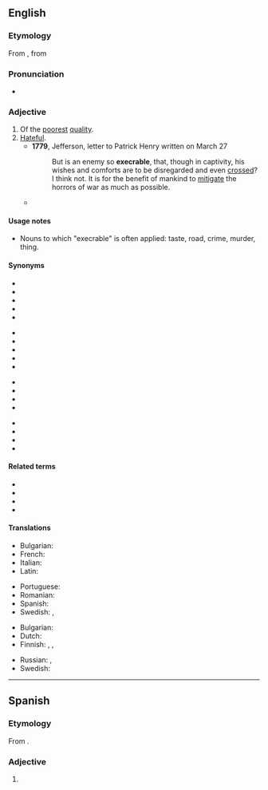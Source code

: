 {{also|exécrable}}
==English==

===Etymology===
From {{etyl|fro|en}} {{m|fro|execrable}}, from {{etyl|la|en}} {{m|la|execrabilis}}

===Pronunciation===
* {{a|US}} {{IPA|/ˈɛksɪkɹəbl/|/ˈɛksəkɹəbl/|lang=en}}
*: {{audio|Execrable-pronunciation-us.ogg|Audio (US)|lang=en}}

===Adjective===
{{en-adj}}

# Of the [[poor]]est [[quality]].
# [[hateful|Hateful]].
#* '''1779''', Jefferson, letter to Patrick Henry written on March 27
#*: But is an enemy so '''execrable''', that, though in captivity, his wishes and comforts are to be disregarded and even [[cross]]ed? I think not. It is for the benefit of mankind to [[mitigate]] the horrors of war as much as possible.
#* {{quote-book
|date=2001-06-01
|title=Guts: A Comedy of Manners
|first=David
|last=Langford
|authorlink=David Langford
|coauthors=Grant, John
|publisher=Wildside Press
|isbn=9781587154485
|page=72
|pageurl=http://books.google.com/books?id=XloXRhUhamIC&pg=PA72&dq=execrable
|passage=The [[arcanely]] [[evil]] words of that [[despicable]], [[loathsome]], [[suppressed]], [[vile]], [[pululating]], [[odious]], [[nictating]], [[repellent]], [[repugnant]], [[noxious]], [[abhorrent]], [[abominable]], [[tory]], '''execrable''', [[nauseous]] work, ''Ye Boke of Guts'', moved as if on a [[conveyor belt]] before his eyes.
}}

====Usage notes====
* Nouns to which "execrable" is often applied: taste, road, crime, murder, thing.

====Synonyms====
{{top4}}
* {{l|en|abhorrent}}
* {{l|en|abominable}}
* {{l|en|atrocious}}
* {{l|en|deplorable}}
* {{l|en|despicable}}
{{mid4}}
* {{l|en|detestable}}
* {{l|en|disgusting}}
* {{l|en|foul}}
* {{l|en|heinous}}
* {{l|en|horrific}}
{{mid4}}
* {{l|en|loathsome}}
* {{l|en|low}}
* {{l|en|monstrous}}
* {{l|en|repulsive}}
{{mid4}}
* {{l|en|revolting}}
* {{l|en|sickening}}
* {{l|en|vile}}
* {{l|en|wretched}}
{{bottom}}

====Related terms====
* {{l|en|execrableness}}
* {{l|en|execrably}}
* {{l|en|execration}}
* {{l|en|execrate}}

====Translations====
{{trans-top|of the poorest quality}}
* Bulgarian: {{t+|bg|долен}}
* French: {{t+|fr|exécrable|m|f}}
* Italian: {{t+|it|esecrabile}}
* Latin: {{t|la|execrabilis}}
{{trans-mid}}
* Portuguese: {{t+|pt|execrável|m|f}}
* Romanian: {{t+|ro|execrabil}}
* Spanish: {{t|es|execrable|m|f}}
* Swedish: {{t+|sv|vedervärdig}}, {{t+|sv|usel}}
{{trans-bottom}}

{{trans-top|hateful}}
* Bulgarian: {{t+|bg|омразен}}
* Dutch: {{t|nl|verfoeilijk}}
* Finnish: {{t+|fi|inhottava}}, {{t+|fi|iljettävä}}, {{t+|fi|kuvottava}}
{{trans-mid}}
* Russian: {{t+|ru|отврати́тельный|m}}, {{t+|ru|отта́лкивающий|m}}
* Swedish: {{t+|sv|avskyvärd}}
{{trans-bottom}}

----

==Spanish==

===Etymology===
From {{etyl|la|es}} {{m|la|execrabilis}}.

===Adjective===
{{es-adj}}

# {{l|en|execrable}}